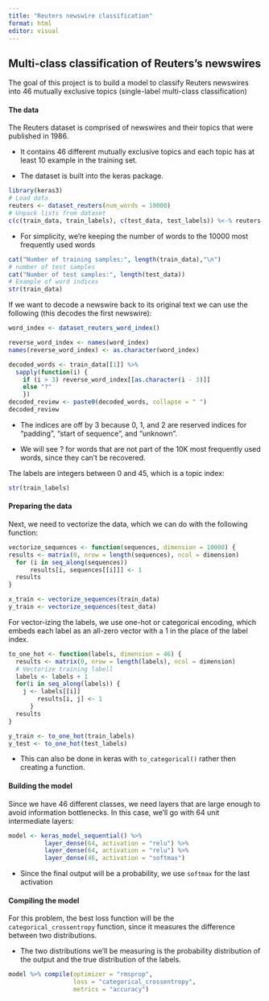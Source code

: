 ```yaml
---
title: "Reuters newswire classification"
format: html
editor: visual
---
```


## Multi-class classification of Reuters's newswires

The goal of this project is to build a model to classify Reuters newswires into 46 mutually exclusive topics (single-label multi-class classification)

#### The data

The Reuters dataset is comprised of newswires and their topics that were published in 1986.

-   It contains 46 different mutually exclusive topics and each topic has at least 10 example in the training set.

-   The dataset is built into the keras package.

```r
library(keras3)
# Load data
reuters <- dataset_reuters(num_words = 10000)
# Unpack lists from dataset
c(c(train_data, train_labels), c(test_data, test_labels)) %<-% reuters
```

-   For simplicity, we're keeping the number of words to the 10000 most frequently used words

```r
cat("Number of training samples:", length(train_data),"\n")
# number of test samples
cat("Number of test samples:", length(test_data))
# Example of word indices
str(train_data)

```

If we want to decode a newswire back to its original text we can use the following (this decodes the first newswire):

```r
word_index <- dataset_reuters_word_index()

reverse_word_index <- names(word_index)
names(reverse_word_index) <- as.character(word_index)

decoded_words <- train_data[[1]] %>%
  sapply(function(i) {
    if (i > 3) reverse_word_index[[as.character(i - 3)]]
    else "?"
    })
decoded_review <- paste0(decoded_words, collapse = " ")
decoded_review
```

-   The indices are off by 3 because 0, 1, and 2 are reserved indices for "padding", "start of sequence", and "unknown".

-   We will see ? for words that are not part of the 10K most frequently used words, since they can't be recovered.

The labels are integers between 0 and 45, which is a topic index:

```r
str(train_labels)
```

#### Preparing the data

Next, we need to vectorize the data, which we can do with the following function:

```r
vectorize_sequences <- function(sequences, dimension = 10000) {
results <- matrix(0, nrow = length(sequences), ncol = dimension)
  for (i in seq_along(sequences))
      results[i, sequences[[i]]] <- 1
  results
}

x_train <- vectorize_sequences(train_data)
y_train <- vectorize_sequences(test_data)
```

For vector-izing the labels, we use one-hot or categorical encoding, which embeds each label as an all-zero vector with a 1 in the place of the label index.

```r
to_one_hot <- function(labels, dimension = 46) {
  results <- matrix(0, nrow = length(labels), ncol = dimension)
  # Vectorize training labell
  labels <- labels + 1
  for(i in seq_along(labels)) {
    j <- labels[[i]]
        results[i, j] <- 1
      }
  results
}

y_train <- to_one_hot(train_labels)
y_test <- to_one_hot(test_labels)
```

-   This can also be done in keras with `to_categorical()` rather then creating a function.

#### Building the model

Since we have 46 different classes, we need layers that are large enough to avoid information bottlenecks. In this case, we'll go with 64 unit intermediate layers:

```r
model <- keras_model_sequential() %>%
          layer_dense(64, activation = "relu") %>%
          layer_dense(64, activation = "relu") %>%
          layer_dense(46, activation = "softmax")
```

-   Since the final output will be a probability, we use `softmax` for the last activation

#### Compiling the model

For this problem, the best loss function will be the `categorical_crossentropy` function, since it measures the difference between two distributions.

-   The two distributions we'll be measuring is the probability distribution of the output and the true distribution of the labels.

```r
model %>% compile(optimizer = "rmsprop",
                  loss = "categorical_crossentropy",
                  metrics = "accuracy")
```
